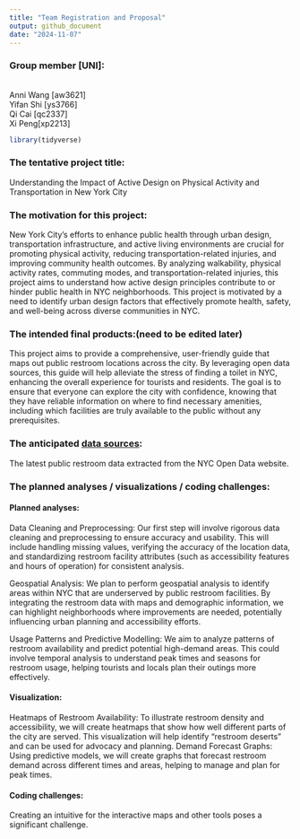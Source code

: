 ```yaml
---
title: "Team Registration and Proposal"
output: github_document
date: "2024-11-07"
---
```


### Group member [UNI]:
<br>
Anni Wang [aw3621]
<br>
Yifan Shi [ys3766] 
<br>
Qi Cai [qc2337] 
<br>
Xi Peng[xp2213]

```r
library(tidyverse)
```

### The tentative project title: 
Understanding the Impact of Active Design on Physical Activity and Transportation in New York City

### The motivation for this project: 
New York City’s efforts to enhance public health through urban design, transportation infrastructure, and active living environments are crucial for promoting physical activity, reducing transportation-related injuries, and improving community health outcomes. By analyzing walkability, physical activity rates, commuting modes, and transportation-related injuries, this project aims to understand how active design principles contribute to or hinder public health in NYC neighborhoods. This project is motivated by a need to identify urban design factors that effectively promote health, safety, and well-being across diverse communities in NYC.

### The intended final products:(need to be edited later)
This project aims to provide a comprehensive, user-friendly guide that maps out public restroom locations across the city. By leveraging open data sources, this guide will help alleviate the stress of finding a toilet in NYC, enhancing the overall experience for tourists and residents. The goal is to ensure that everyone can explore the city with confidence, knowing that they have reliable information on where to find necessary amenities, including which facilities are truly available to the public without any prerequisites.

### The anticipated [data sources](https://a816-dohbesp.nyc.gov/IndicatorPublic/data-explorer/):
The latest public restroom data extracted from the NYC Open Data website.

### The planned analyses / visualizations / coding challenges:
#### Planned analyses:
Data Cleaning and Preprocessing: Our first step will involve rigorous data cleaning and preprocessing to ensure accuracy and usability. This will include handling missing values, verifying the accuracy of the location data, and standardizing restroom facility attributes (such as accessibility features and hours of operation) for consistent analysis.

Geospatial Analysis:
We plan to perform geospatial analysis to identify areas within NYC that are underserved by public restroom facilities. By integrating the restroom data with maps and demographic information, we can highlight neighborhoods where improvements are needed, potentially influencing urban planning and accessibility efforts.

Usage Patterns and Predictive Modelling:
We aim to analyze patterns of restroom availability and predict potential high-demand areas. This could involve temporal analysis to understand peak times and seasons for restroom usage, helping tourists and locals plan their outings more effectively.

#### Visualization:
Heatmaps of Restroom Availability: To illustrate restroom density and accessibility, we will create heatmaps that show how well different parts of the city are served. This visualization will help identify "restroom deserts" and can be used for advocacy and planning.
Demand Forecast Graphs: Using predictive models, we will create graphs that forecast restroom demand across different times and areas, helping to manage and plan for peak times.

#### Coding challenges: 
Creating an intuitive for the interactive maps and other tools poses a significant challenge.


